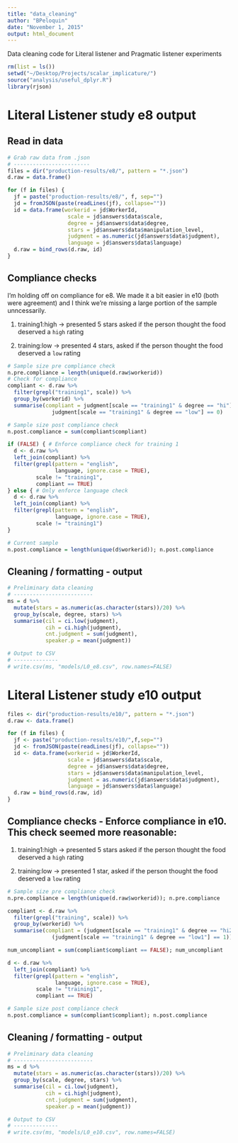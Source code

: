 ```yaml
---
title: "data_cleaning"
author: "BPeloquin"
date: "November 1, 2015"
output: html_document
---
```



Data cleaning code for Literal listener and Pragmatic listener experiments
```r
rm(list = ls())
setwd("~/Desktop/Projects/scalar_implicature/")
source("analysis/useful_dplyr.R")
library(rjson)
```


# Literal Listener study e8 output

## Read in data
```r
# Grab raw data from .json
# ------------------------
files = dir("production-results/e8/", pattern = "*.json")
d.raw = data.frame()

for (f in files) {
  jf = paste("production-results/e8/", f, sep="")
  jd = fromJSON(paste(readLines(jf), collapse=""))
  id = data.frame(workerid = jd$WorkerId,
                   scale = jd$answers$data$scale,
                   degree = jd$answers$data$degree,
                   stars = jd$answers$data$manipulation_level,
                   judgment = as.numeric(jd$answers$data$judgment),
                   language = jd$answers$data$language)
  d.raw = bind_rows(d.raw, id)
}
```

## Compliance checks

I'm holding off on compliance for e8. We made it a bit easier in e10 (both were agreement) and I think we're missing a large portion of the sample unncessarily.

1. training1:high  -> presented 5 stars asked if the person thought the food deserved a `high` rating

2. training:low    -> presented 4 stars, asked if the person thought the food deserved a `low` rating
```r
# Sample size pre compliance check
n.pre.compliance = length(unique(d.raw$workerid))
# Check for compliance
compliant <- d.raw %>% 
  filter(grepl("training1", scale)) %>%
  group_by(workerid) %>%
  summarise(compliant = judgment[scale == "training1" & degree == "hi"] == 1 & 
              judgment[scale == "training1" & degree == "low"] == 0)

# Sample size post compliance check
n.post.compliance = sum(compliant$compliant)

if (FALSE) { # Enforce compliance check for training 1
  d <- d.raw %>% 
  left_join(compliant) %>%
  filter(grepl(pattern = "english", 
               language, ignore.case = TRUE), 
         scale != "training1", 
         compliant == TRUE)
} else { # Only enforce language check
  d <- d.raw %>% 
  left_join(compliant) %>%
  filter(grepl(pattern = "english", 
               language, ignore.case = TRUE), 
         scale != "training1")
}

# Current sample
n.post.compliance = length(unique(d$workerid)); n.post.compliance
```

## Cleaning / formatting - output
```r
# Preliminary data cleaning
# -------------------------
ms = d %>%
  mutate(stars = as.numeric(as.character(stars))/20) %>%
  group_by(scale, degree, stars) %>%
  summarise(cil = ci.low(judgment), 
            cih = ci.high(judgment), 
            cnt.judgment = sum(judgment),
            speaker.p = mean(judgment)) 

# Output to CSV
# --------------
# write.csv(ms, "models/L0_e8.csv", row.names=FALSE)
```




# Literal Listener study e10 output
```r
files <- dir("production-results/e10/", pattern = "*.json")
d.raw <- data.frame()

for (f in files) {
  jf <- paste("production-results/e10/",f,sep="")
  jd <- fromJSON(paste(readLines(jf), collapse=""))
  id <- data.frame(workerid = jd$WorkerId, 
                   scale = jd$answers$data$scale,
                   degree = jd$answers$data$degree,
                   stars = jd$answers$data$manipulation_level,
                   judgment = as.numeric(jd$answers$data$judgment),
                   language = jd$answers$data$language)
  d.raw = bind_rows(d.raw, id)
}
```

## Compliance checks - Enforce compliance in e10. This check seemed more reasonable: 

1. training1:high  -> presented 5 stars asked if the person thought the food deserved a `high` rating

2. training:low    -> presented 1 star, asked if the person thought the food deserved a `low` rating
```r
# Sample size pre compliance check
n.pre.compliance = length(unique(d.raw$workerid)); n.pre.compliance

compliant <- d.raw %>% 
  filter(grepl("training", scale)) %>%
  group_by(workerid) %>%
  summarise(compliant = (judgment[scale == "training1" & degree == "hi2"] == 1) && 
              (judgment[scale == "training1" & degree == "low1"] == 1))

num_uncompliant = sum(compliant$compliant == FALSE); num_uncompliant

d <- d.raw %>% 
  left_join(compliant) %>%
  filter(grepl(pattern = "english", 
               language, ignore.case = TRUE), 
         scale != "training1",  
         compliant == TRUE)

# Sample size post compliance check
n.post.compliance = sum(compliant$compliant); n.post.compliance
```

## Cleaning / formatting - output
```r
# Preliminary data cleaning
# -------------------------
ms = d %>%
  mutate(stars = as.numeric(as.character(stars))/20) %>%
  group_by(scale, degree, stars) %>%
  summarise(cil = ci.low(judgment), 
            cih = ci.high(judgment), 
            cnt.judgment = sum(judgment),
            speaker.p = mean(judgment)) 

# Output to CSV
# --------------
# write.csv(ms, "models/L0_e10.csv", row.names=FALSE)
```

